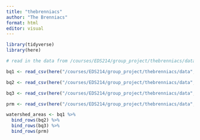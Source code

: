 ```yaml
---
title: "thebrenniacs"
author: "The Brenniacs"
format: html
editor: visual
---
```


```r
library(tidyverse)
library(here)
```

```r
# read in the data from /courses/EDS214/group_project/thebrenniacs/data

bq1 <- read_csv(here("/courses/EDS214/group_project/thebrenniacs/data", "BQ1.csv"))

bq2 <- read_csv(here("/courses/EDS214/group_project/thebrenniacs/data", "BQ2.csv"))

bq3 <- read_csv(here("/courses/EDS214/group_project/thebrenniacs/data", "BQ3.csv"))

prm <- read_csv(here("/courses/EDS214/group_project/thebrenniacs/data", "PRM.csv"))

```

```r
watershed_areas <- bq1 %>% 
  bind_rows(bq2) %>% 
  bind_rows(bq3) %>% 
  bind_rows(prm)
```
